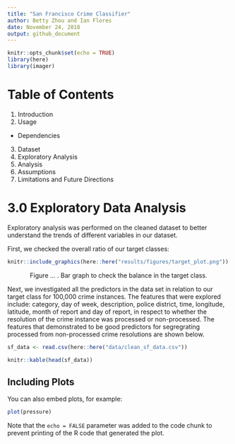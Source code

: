 ```yaml
---
title: "San Francisco Crime Classifier"
author: Betty Zhou and Ian Flores  
date: November 24, 2018
output: github_document
---
```


```r
knitr::opts_chunk$set(echo = TRUE)
library(here)
library(imager)
```

# Table of Contents

1) Introduction
2) Usage
  - Dependencies
3) Dataset
4) Exploratory Analysis
5) Analysis
6) Assumptions
7) Limitations and Future Directions

# 3.0 Exploratory Data Analysis

Exploratory analysis was performed on the cleaned dataset to better understand the trends of different variables in our dataset. 

First, we checked the overall ratio of our target classes:

```r
knitr::include_graphics(here::here("results/figures/target_plot.png"))
```
<center>
Figure ... . Bar graph to check the balance in the target class. 
</center>

Next, we investigated all the predictors in the data set in relation to our target class for 100,000 crime instances. The features that were explored include: category, day of week, description, police district, time, longitude, latitude, month of report and day of report, in respect to whether the resolution of the crime instance was processed or non-processed. The features that demonstrated to be good predictors for segregrating processed from non-processed crime resolutions are shown below.



```r
sf_data <- read.csv(here::here("data/clean_sf_data.csv"))

knitr::kable(head(sf_data))
```

## Including Plots

You can also embed plots, for example:

```r
plot(pressure)
```

Note that the `echo = FALSE` parameter was added to the code chunk to prevent printing of the R code that generated the plot.
